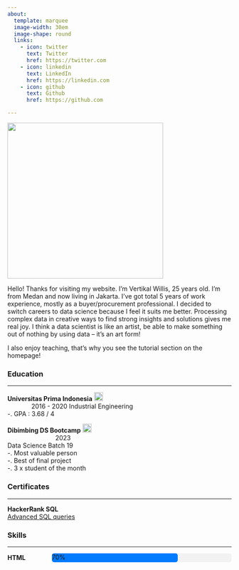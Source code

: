 ```yaml
---
about:
  template: marquee
  image-width: 30em
  image-shape: round
  links:
    - icon: twitter
      text: Twitter
      href: https://twitter.com
    - icon: linkedin
      text: LinkedIn
      href: https://linkedin.com
    - icon: github
      text: Github
      href: https://github.com

---
```


![](profile.jpg){fig-align="middle" width=350 height=350}




 Hello! Thanks for visiting my website. I'm Vertikal Willis, 25 years old. I'm from Medan and now living in Jakarta. 
 I've got total 5 years of work experience, mostly as a buyer/procurement professional. 
 I decided to switch careers to data science because I feel it suits me better. 
 Processing complex data in creative ways to find strong insights and solutions gives me real joy. 
 I think a data scientist is like an artist, be able to make something out of nothing by using data – it's an art form!

 
I also enjoy teaching, that's why you see the tutorial section on the homepage! <br>

### Education
***
**Universitas Prima Indonesia** <img src="images/logo-unpri.png" alt="Logo" style="width: 20px; height: 20px;"> &emsp; &emsp; &emsp; &emsp; &emsp; &emsp; &emsp; &emsp; &emsp; &emsp; &emsp; &emsp; &emsp; &emsp; &emsp; &emsp; &emsp; &emsp; &emsp; 2016 - 2020
Industrial Engineering <br>
-. GPA : 3.68 / 4

**Dibimbing DS Bootcamp** <img src="images/logo-dibimbing.png" alt="Logo" style="width: 20px; height: 20px;"> &emsp; &emsp; &emsp; &emsp; &emsp; &emsp; &emsp; &emsp; &emsp; &emsp; &emsp; &emsp; &emsp; &emsp; &emsp; &emsp; &emsp; &emsp; &emsp; &emsp; &emsp; &emsp; &emsp; 2023 <br> 
Data Science Batch 19 <br>
-. Most valuable person <br>
-. Best of final project <br>
-. 3 x student of the month <br>

### Certificates
***
**HackerRank SQL** <br>
[Advanced SQL queries](https://www.hackerrank.com/certificates/08857914b51f){target="_blank"} <Br>

### Skills
***


<div class="skill">
<span class="skill-label">HTML</span>
<div class="progress-bar">
<div class="progress" style="width: 70%;">70%</div>
</div>

    


<style>
.skills {
    margin-top: 20px;
}

.skill {
    margin-bottom: 10px;
    display: flex;
    align-items: center;
}

.skill-label {
    width: 100px;
    font-weight: bold;
}

.progress-bar {
    flex: 1;
    height: 20px;
    background-color: #f2f2f2;
    border-radius: 5px;
    position: relative;
}

.progress {
    height: 100%;
    border-radius: 5px;
    background-color: #007bff;
}
</style>











